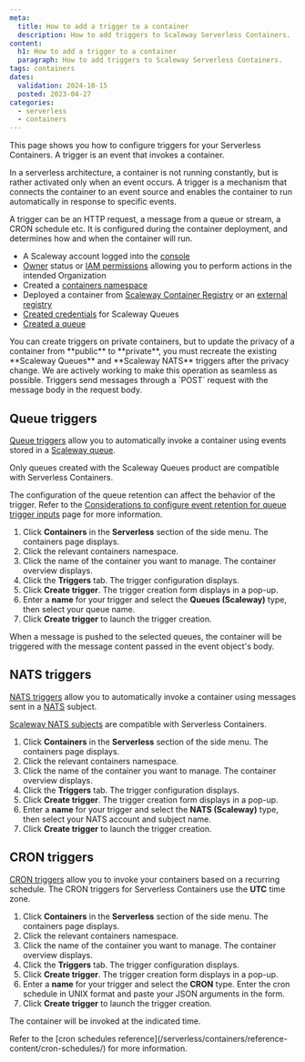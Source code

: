 ```yaml
---
meta:
  title: How to add a trigger to a container
  description: How to add triggers to Scaleway Serverless Containers.
content:
  h1: How to add a trigger to a container
  paragraph: How to add triggers to Scaleway Serverless Containers.
tags: containers
dates:
  validation: 2024-10-15
  posted: 2023-04-27
categories:
  - serverless
  - containers
---
```


This page shows you how to configure triggers for your Serverless Containers. A trigger is an event that invokes a container.

In a serverless architecture, a container is not running constantly, but is rather activated only when an event occurs. A trigger is a mechanism that connects the container to an event source and enables the container to run automatically in response to specific events.

A trigger can be an HTTP request, a message from a queue or stream, a CRON schedule etc. It is configured during the container deployment, and determines how and when the container will run.

<Macro id="requirements" />

- A Scaleway account logged into the [console](https://console.scaleway.com)
- [Owner](/identity-and-access-management/iam/concepts/#owner) status or [IAM permissions](/identity-and-access-management/iam/concepts/#permission) allowing you to perform actions in the intended Organization
- Created a [containers namespace](/serverless/containers/how-to/create-manage-delete-containers-namespace/)
- Deployed a container from [Scaleway Container Registry](/serverless/containers/how-to/deploy-container/) or an [external registry](/serverless/containers/how-to/deploy-container/)
- [Created credentials](/serverless/messaging/how-to/create-credentials/) for Scaleway Queues
- [Created a queue](/serverless/messaging/how-to/create-manage-queues/)

<Message type="important">
You can create triggers on private containers, but to update the privacy of a container from **public** to **private**, you must recreate the existing **Scaleway Queues** and **Scaleway NATS** triggers after the privacy change. We are actively working to make this operation as seamless as possible.
</Message>

<Message type="note">
  Triggers send messages through a `POST` request with the message body in the request body.
</Message>

## Queue triggers

[Queue triggers](/serverless/containers/concepts/#queue-trigger) allow you to automatically invoke a container using events stored in a [Scaleway queue](/serverless/messaging/concepts/#queues).

Only queues created with the Scaleway Queues product are compatible with Serverless Containers.

The configuration of the queue retention can affect the behavior of the trigger. Refer to the [Considerations to configure event retention for queue trigger inputs](/serverless/containers/reference-content/configure-trigger-inputs/) page for more information.

1. Click **Containers** in the **Serverless** section of the side menu. The containers page displays.
2. Click the relevant containers namespace.
3. Click the name of the container you want to manage. The container overview displays.
4. Click the **Triggers** tab. The trigger configuration displays.
5. Click **Create trigger**. The trigger creation form displays in a pop-up.
6. Enter a **name** for your trigger and select the **Queues (Scaleway)** type, then select your queue name.
7. Click **Create trigger** to launch the trigger creation.

When a message is pushed to the selected queues, the container will be triggered with the message content passed in the event object's body.

## NATS triggers

[NATS triggers](/serverless/containers/concepts/#nats-trigger) allow you to automatically invoke a container using messages sent in a [NATS](/serverless/messaging/concepts/#nats) subject.

[Scaleway NATS subjects](/serverless/messaging/quickstart/#quickstart-for-nats) are compatible with Serverless Containers.

1. Click **Containers** in the **Serverless** section of the side menu. The containers page displays.
2. Click the relevant containers namespace.
3. Click the name of the container you want to manage. The container overview displays.
4. Click the **Triggers** tab. The trigger configuration displays.
5. Click **Create trigger**. The trigger creation form displays in a pop-up.
6. Enter a **name** for your trigger and select the **NATS (Scaleway)** type, then select your NATS account and subject name.
7. Click **Create trigger** to launch the trigger creation.

## CRON triggers

[CRON triggers](/serverless/containers/concepts/#cron-trigger) allow you to invoke your containers based on a recurring schedule. The CRON triggers for Serverless Containers use the **UTC** time zone.

1. Click **Containers** in the **Serverless** section of the side menu. The containers page displays.
2. Click the relevant containers namespace.
3. Click the name of the container you want to manage. The container overview displays.
4. Click the **Triggers** tab. The trigger configuration displays.
5. Click **Create trigger**. The trigger creation form displays in a pop-up.
6. Enter a **name** for your trigger and select the **CRON** type. Enter the cron schedule in UNIX format and paste your JSON arguments in the form.
7. Click **Create trigger** to launch the trigger creation.

The container will be invoked at the indicated time.

<Message type="note">
    Refer to the [cron schedules reference](/serverless/containers/reference-content/cron-schedules/) for more information.
</Message>
